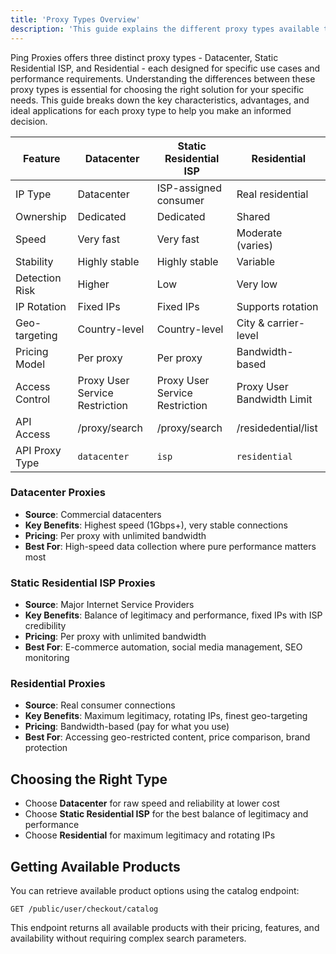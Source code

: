 ```yaml
---
title: 'Proxy Types Overview'
description: 'This guide explains the different proxy types available through Ping Proxies, helping you choose the right option for your needs.'
---
```


Ping Proxies offers three distinct proxy types - Datacenter, Static Residential ISP, and Residential - each designed for specific use cases and performance requirements. Understanding the differences between these proxy types is essential for choosing the right solution for your specific needs. This guide breaks down the key characteristics, advantages, and ideal applications for each proxy type to help you make an informed decision.

| Feature | Datacenter | Static Residential ISP | Residential |
|---------|------------|------------------------|-------------|
| IP Type | Datacenter | ISP-assigned consumer | Real residential |
| Ownership | Dedicated | Dedicated | Shared |
| Speed | Very fast | Very fast | Moderate (varies) |
| Stability | Highly stable | Highly stable | Variable |
| Detection Risk | Higher | Low | Very low |
| IP Rotation | Fixed IPs | Fixed IPs | Supports rotation |
| Geo-targeting | Country-level | Country-level | City & carrier-level |
| Pricing Model | Per proxy | Per proxy | Bandwidth-based |
| Access Control | Proxy User Service Restriction | Proxy User Service Restriction | Proxy User Bandwidth Limit |
| API Access | /proxy/search | /proxy/search | /residedential/list |
| API Proxy Type | `datacenter` | `isp` | `residential` |

### Datacenter Proxies
- **Source**: Commercial datacenters
- **Key Benefits**: Highest speed (1Gbps+), very stable connections
- **Pricing**: Per proxy with unlimited bandwidth
- **Best For**: High-speed data collection where pure performance matters most

### Static Residential ISP Proxies
- **Source**: Major Internet Service Providers
- **Key Benefits**: Balance of legitimacy and performance, fixed IPs with ISP credibility
- **Pricing**: Per proxy with unlimited bandwidth
- **Best For**: E-commerce automation, social media management, SEO monitoring

### Residential Proxies
- **Source**: Real consumer connections
- **Key Benefits**: Maximum legitimacy, rotating IPs, finest geo-targeting
- **Pricing**: Bandwidth-based (pay for what you use)
- **Best For**: Accessing geo-restricted content, price comparison, brand protection

## Choosing the Right Type

- Choose **Datacenter** for raw speed and reliability at lower cost
- Choose **Static Residential ISP** for the best balance of legitimacy and performance
- Choose **Residential** for maximum legitimacy and rotating IPs

## Getting Available Products

You can retrieve available product options using the catalog endpoint:

```
GET /public/user/checkout/catalog
```

This endpoint returns all available products with their pricing, features, and availability without requiring complex search parameters.